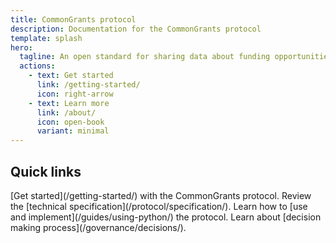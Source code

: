 ```yaml
---
title: CommonGrants protocol
description: Documentation for the CommonGrants protocol
template: splash
hero:
  tagline: An open standard for sharing data about funding opportunities, applications, and awards across the grant ecosystem
  actions:
    - text: Get started
      link: /getting-started/
      icon: right-arrow
    - text: Learn more
      link: /about/
      icon: open-book
      variant: minimal
---
```



## Quick links

<CardGrid>
  <Card title="Get started" icon="rocket">
    [Get started](/getting-started/) with the CommonGrants protocol.
  </Card>
  <Card title="Explore the spec" icon="document">
    Review the [technical specification](/protocol/specification/).
  </Card>
  <Card title="Read the guides" icon="open-book">
    Learn how to [use and implement](/guides/using-python/) the protocol.
  </Card>
  <Card title="Follow our process" icon="setting">
    Learn about [decision making process](/governance/decisions/).
  </Card>
</CardGrid>
